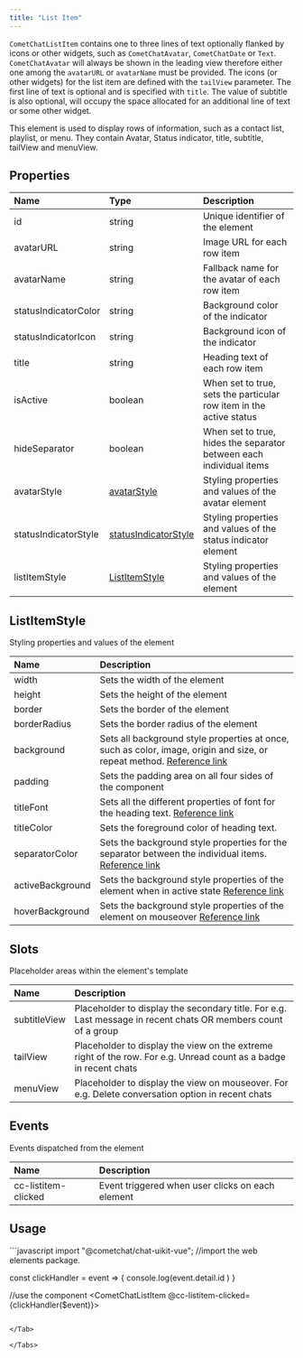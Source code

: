 ```yaml
---
title: "List Item"
---
```




`CometChatListItem` contains one to three lines of text optionally flanked by icons or other widgets, such as `CometChatAvatar`, `CometChatDate` or `Text`. `CometChatAvatar` will always be shown in the leading view therefore either one among the `avatarURL` or `avatarName` must be provided. The icons (or other widgets) for the list item are defined with the `tailView` parameter. The first line of text is optional and is specified with `title`. The value of subtitle is also optional, will occupy the space allocated for an additional line of text or some other widget.

This element is used to display rows of information, such as a contact list, playlist, or menu. They contain Avatar, Status indicator, title, subtitle, tailView and menuView.

## Properties

| Name                 | Type                                                           | Description                                                         |
| :-------------------- | :-------------------------------------------------------------- | :------------------------------------------------------------------- |
| id                   | string                                                         | Unique identifier of the element                                    |
| avatarURL            | string                                                         | Image URL for each row item                                         |
| avatarName           | string                                                         | Fallback name for the avatar of each row item                       |
| statusIndicatorColor | string                                                         | Background color of the indicator                                   |
| statusIndicatorIcon  | string                                                         | Background icon of the indicator                                    |
| title                | string                                                         | Heading text of each row item                                       |
| isActive             | boolean                                                        | When set to true, sets the particular row item in the active status |
| hideSeparator        | boolean                                                        | When set to true, hides the separator between each individual items |
| avatarStyle          | [avatarStyle](/ui-kit/react/v4/avatar#avatar-style)       | Styling properties and values of the avatar element                 |
| statusIndicatorStyle | [statusIndicatorStyle](/ui-kit/react/v4/status-indicator) | Styling properties and values of the status indicator element       |
| listItemStyle        | [ListItemStyle](/ui-kit/react/v4/list-item#listitemstyle) | Styling properties and values of the element                        |

## ListItemStyle

Styling properties and values of the element

| Name             | Description                                                                                                                                                                          |
| :---------------- | :------------------------------------------------------------------------------------------------------------------------------------------------------------------------------------ |
| width            | Sets the width of the element                                                                                                                                                        |
| height           | Sets the height of the element                                                                                                                                                       |
| border           | Sets the border of the element                                                                                                                                                       |
| borderRadius     | Sets the border radius of the element                                                                                                                                                |
| background       | Sets all background style properties at once, such as color, image, origin and size, or repeat method. [Reference link](https://developer.mozilla.org/en-US/docs/Web/CSS/background) |
| padding          | Sets the padding area on all four sides of the component                                                                                                                             |
| titleFont        | Sets all the different properties of font for the heading text. [Reference link](https://developer.mozilla.org/en-US/docs/Web/CSS/font)                                              |
| titleColor       | Sets the foreground color of heading text.                                                                                                                                           |
| separatorColor   | Sets the background style properties for the separator between the individual items. [Reference link](https://developer.mozilla.org/en-US/docs/Web/CSS/background)                   |
| activeBackground | Sets the background style properties of the element when in active state [Reference link](https://developer.mozilla.org/en-US/docs/Web/CSS/background)                               |
| hoverBackground  | Sets the background style properties of the element on mouseover [Reference link](https://developer.mozilla.org/en-US/docs/Web/CSS/background)                                       |

## Slots

Placeholder areas within the element's template

| Name         | Description                                                                                                       |
| :------------ | :----------------------------------------------------------------------------------------------------------------- |
| subtitleView | Placeholder to display the secondary title. For e.g. Last message in recent chats OR members count of a group     |
| tailView     | Placeholder to display the view on the extreme right of the row. For e.g. Unread count as a badge in recent chats |
| menuView     | Placeholder to display the view on mouseover. For e.g. Delete conversation option in recent chats                 |

## Events

Events dispatched from the element

| Name                | Description                                      |
| :------------------- | :------------------------------------------------ |
| cc-listitem-clicked | Event triggered when user clicks on each element |

## Usage

<Tabs>
<Tab title="JavaScript">
```javascript
import "@cometchat/chat-uikit-vue"; //import the web elements package.

const clickHandler = event => {
	console.log(event.detail.id )
}

//use the component
<CometChatListItem @cc-listitem-clicked={clickHandler($event)}></CometChatListItem>
```

</Tab>

</Tabs>
